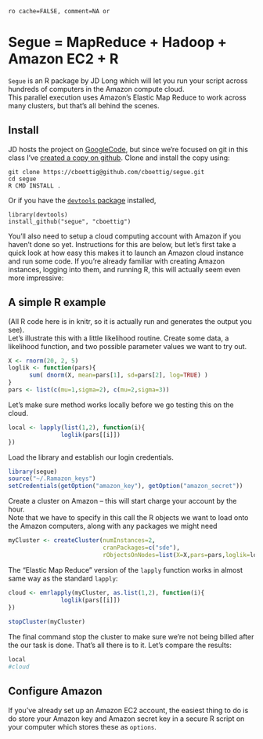 `ro cache=FALSE, comment=NA or`

# Segue = MapReduce + Hadoop + Amazon EC2 + R

`Segue` is an R package by JD Long which will let you run your script across hundreds of computers in the Amazon compute cloud.  
This parallel execution uses Amazon's Elastic Map Reduce to work across many clusters, but that's all behind the scenes.  


## Install

JD hosts the project on [GoogleCode](http://code.google.com/p/segue/), but since we're focused on git in this class I've [created a copy on github](https://github.com/cboettig/segue).  Clone and install the copy using:

```
git clone https://cboettig@github.com/cboettig/segue.git
cd segue
R CMD INSTALL .
```

Or if you have the [`devtools` package](https://github.com/hadley/devtools) installed,

```
library(devtools)
install_github("segue", "cboettig")
```

You'll also need to setup a cloud computing account with Amazon if you haven't done so yet.  Instructions for this are below, but let's first take a quick look at how easy this makes it to launch an Amazon cloud instance and run some code.  If you're already familiar with creating Amazon instances, logging into them, and running R, this will actually seem even more impressive:



## A simple R example

(All R code here is in knitr, so it is actually run and generates the output you see).  
Let's illustrate this with a little likelihood routine.  Create some data, a likelihood function, and two possible parameter values we want to try out.  


``` r
X <- rnorm(20, 2, 5)
loglik <- function(pars){
      sum( dnorm(X, mean=pars[1], sd=pars[2], log=TRUE) )
}
pars <- list(c(mu=1,sigma=2), c(mu=2,sigma=3))
````

Let's make sure method works locally before we go testing this on the cloud.  

``` r
local <- lapply(list(1,2), function(i){
               loglik(pars[[i]])
})
````

Load the library and establish our login credentials.  

``` r
library(segue)
source("~/.Ramazon_keys")
setCredentials(getOption("amazon_key"), getOption("amazon_secret"))
````



Create a cluster on Amazon -- this will start charge your account by the hour.  
Note that we have to specify in this call the R objects we want to load onto the Amazon computers, along with any packages we might need 



``` r
myCluster <- createCluster(numInstances=2, 
                           cranPackages=c("sde"), 
                           rObjectsOnNodes=list(X=X,pars=pars,loglik=loglik))
````

The "Elastic Map Reduce" version of the `lapply` function works in almost same way as the standard `lapply`:

``` r
cloud <- emrlapply(myCluster, as.list(1,2), function(i){
               loglik(pars[[i]])
})
 
stopCluster(myCluster)
````

The final command stop the cluster to make sure we're not being billed after the our task is done.  That's all there is to it.  Let's compare the results:

``` r
local
#cloud
````


## Configure Amazon
If you've already set up an Amazon EC2 account, the easiest thing to do is do store your Amazon key and Amazon secret key in a secure R script on your computer which stores these as `options`. 


